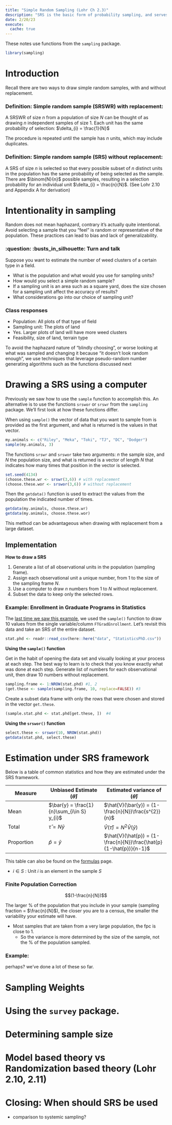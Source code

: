 ```yaml
---
title: "Simple Random Sampling (Lohr Ch 2.3)"
description: "SRS is the basic form of probability sampling, and serves as the basis for more complicated forms."
date: 2/20/23
execute: 
  cache: true
---
```


::: {.callout-note appearance="minimal"}
These notes use functions from the `sampling` package.
:::

```r
library(sampling)
```

# Introduction

Recall there are two ways to draw simple random samples, with and without replacement.

::: callout-important
### Definition: Simple random sample (SRSWR) with replacement:

A SRSWR of size $n$ from a population of size $N$ can be thought of as drawing $n$ independent samples of size 1. Each unit has the same probability of selection: $\delta_{i} = \frac{1}{N}$

The procedure is repeated until the sample has $n$ units, which may include duplicates.
:::

::: callout-important
### Definition: Simple random sample (SRS) without replacement:

A SRS of size $n$ is selected so that every possible subset of $n$ distinct units in the population has the same probability of being selected as the sample. There are $\binom{N}{n}$ possible samples, resulting in a selection probability for an individual unit $\delta_{i} = \frac{n}{N}$. (See Lohr 2.10 and Appendix A for derivation)
:::

# Intentionality in sampling

Random does not mean haphazard, contrary it's actually quite intentional. Avoid selecting a sample that you "feel" is random or representative of the population. These practices can lead to bias and lack of generalizability.

::: {.callout-note appearance="minimal"}
### :question: :busts_in_silhouette: Turn and talk

Suppose you want to estimate the number of weed clusters of a certain type in a field.

-   What is the population and what would you use for sampling units?
-   How would you select a simple random sample?
-   If a sampling unit is an area such as a square yard, does the size chosen for a sampling unit affect the accuracy of results?
-   What considerations go into our choice of sampling unit?
:::

::: {.callout-note icon="false" collapse="true" appearance="minimal"}
### Class responses

-   Population: All plots of that type of field
-   Sampling unit: The plots of land
-   Yes. Larger plots of land will have more weed clusters
-   Feasibility, size of land, terrain type
:::

To avoid the haphazard nature of "blindly choosing", or worse looking at what was sampled and changing it because "it doesn't look random enough", we use techniques that leverage pseudo-random number generating algorithms such as the functions discussed next

# Drawing a SRS using a computer

Previously we saw how to use the `sample` function to accomplish this. An alternative is to use the functions `srswor` or `srswr` from the `sampling` package. We'll first look at how these functions differ.

When using `sample()` the vector of data that you want to sample from is provided as the first argument, and what is returned is the values in that vector.

```r
my.animals <- c("Riley", "Meka", "Toki", "TJ", "DC", "Dodger")
sample(my.animals, 3)
```

The functions `srswr` and `srswor` take two arguments: $n$ the sample size, and $N$ the population size, and what is returned is a vector of length $N$ that indicates how many times that position in the vector is selected.

```r
set.seed(4134)
(choose.these.wr <- srswr(3,6)) # with replacement
(choose.these.wor <- srswor(3,6)) # without replacement
```

Then the `getdata()` function is used to extract the values from the population the indicated number of times.

```r
getdata(my.animals, choose.these.wr)
getdata(my.animals, choose.these.wor)
```

This method can be advantageous when drawing with replacement from a large dataset.

## Implementation

::: callout-important
**How to draw a SRS**

1.  Generate a list of all observational units in the population (sampling frame).
2.  Assign each observational unit a unique number, from 1 to the size of the sampling frame $N$.
3.  Use a computer to draw $n$ numbers from 1 to $N$ without replacement.\
4.  Subset the data to keep only the selected rows.
:::

::: {.callout-tip icon="true"}
### Example: Enrollment in Graduate Programs in Statistics

The [last time we saw this example](https://sampling-458.netlify.app/complete_notes/cn03-statistical_foundations_complete.html#variability-of-estimates), we used the `sample()` function to draw 10 values from the single variable/column `FTGradEnrollment`. Let's revisit this data and take an SRS of the entire dataset.

```r
stat.phd <- readr::read_csv(here::here("data", "StatisticsPhD.csv")) 
```
:::

**Using the `sample()` function**

[Get in the habit of opening the data set and visually looking at your process at each step. The best way to learn is to check that you know exactly what was done at each step.]{.aside} Generate list of numbers for each observational unit, then draw 10 numbers without replacement.

```r
sampling.frame <- 1:NROW(stat.phd) #1, 2
(get.these <- sample(sampling.frame, 10, replace=FALSE)) #3
```

Create a subset data frame with only the rows that were chosen and stored in the vector `get.these`.

```r
(sample.stat.phd <- stat.phd[get.these, ])  #4
```

**Using the `srswor()` function**

```r
select.these <- srswor(10, NROW(stat.phd))
getdata(stat.phd, select.these)
```

# Estimation under SRS framework

Below is a table of common statistics and how they are estimated under the SRS framework.

| Measure    | Unbiased Estimate $(\hat{\theta})$         | Estimated variance of $(\hat{\theta})$                             |
|------------------|-------------------------|-----------------------------|
| Mean       | $\bar{y} = \frac{1}{n}\sum_{i\in S} y_{i}$ | $\hat{V}(\bar{y}) = (1-\frac{n}{N})\frac{s^{2}}{n}$                |
| Total      | $\hat{\tau} = N\bar{y}$                    | $\hat{V}(\hat{\tau}) = N^{2}\hat{V}(\bar{y})$                      |
| Proportion | $\hat{p} = \bar{y}$                        | $\hat{V}(\hat{p}) = (1-\frac{n}{N})\frac{\hat{p}(1-\hat{p})}{n-1}$ |

[This table can also be found on the [formulas](https://sampling-458.netlify.app/notes/formulas.html) page.]{.aside}

* $i \in S$ : Unit $i$ is an element in the sample $S$

::: callout-important
### Finite Population Correction

$$(1-\frac{n}{N})$$

The larger % of the population that you include in your sample (sampling fraction = $\frac{n}{N}$), the closer you are to a census, the smaller the variability your estimate will have.
:::

* Most samples that are taken from a very large population, the fpc is close to 1.
    * So the variance is more determined by the size of the sample, not the % of the population sampled.

:::{.callout-tip icon=true}
### Example: 
perhaps? we've done a lot of these so far. 
:::

# Sampling Weights 


# Using the `survey` package.

# Determining sample size



# Model based theory vs Randomization based theory (Lohr 2.10, 2.11)

# Closing: When should SRS be used

-   comparison to systemic sampling?

